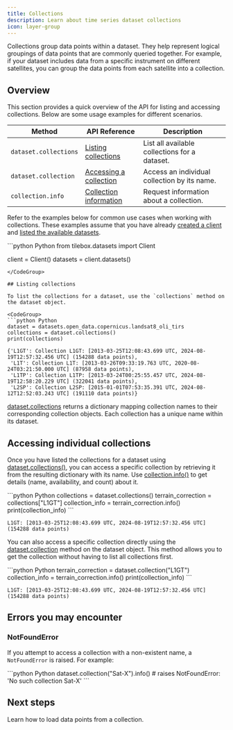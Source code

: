 ```yaml
---
title: Collections
description: Learn about time series dataset collections
icon: layer-group
---
```


Collections group data points within a dataset. They help represent logical groupings of data points that are commonly queried together. For example, if your dataset includes data from a specific instrument on different satellites, you can group the data points from each satellite into a collection.

## Overview

This section provides a quick overview of the API for listing and accessing collections. Below are some usage examples for different scenarios.

| Method                | API Reference                                                                   | Description                                   |
| --------------------- | ------------------------------------------------------------------------------- | --------------------------------------------- |
| `dataset.collections` | [Listing collections](/api-reference/tilebox.datasets/Dataset.collections)      | List all available collections for a dataset. |
| `dataset.collection`  | [Accessing a collection](/api-reference/tilebox.datasets/Dataset.collection)    | Access an individual collection by its name.  |
| `collection.info`     | [Collection information](/api-reference/tilebox.datasets/Collection.info)       | Request information about a collection.       |

Refer to the examples below for common use cases when working with collections. These examples assume that you have already [created a client](/datasets/introduction#creating-a-datasets-client) and [listed the available datasets](/api-reference/tilebox.datasets/Client.datasets).

<CodeGroup>
```python Python
from tilebox.datasets import Client

client = Client()
datasets = client.datasets()
```
</CodeGroup>

## Listing collections

To list the collections for a dataset, use the `collections` method on the dataset object.

<CodeGroup>
```python Python
dataset = datasets.open_data.copernicus.landsat8_oli_tirs
collections = dataset.collections()
print(collections)
```
</CodeGroup>

```plaintext Output
{'L1GT': Collection L1GT: [2013-03-25T12:08:43.699 UTC, 2024-08-19T12:57:32.456 UTC] (154288 data points),
 'L1T': Collection L1T: [2013-03-26T09:33:19.763 UTC, 2020-08-24T03:21:50.000 UTC] (87958 data points),
 'L1TP': Collection L1TP: [2013-03-24T00:25:55.457 UTC, 2024-08-19T12:58:20.229 UTC] (322041 data points),
 'L2SP': Collection L2SP: [2015-01-01T07:53:35.391 UTC, 2024-08-12T12:52:03.243 UTC] (191110 data points)}
```

[dataset.collections](/api-reference/tilebox.datasets/Dataset.collections) returns a dictionary mapping collection names to their corresponding collection objects. Each collection has a unique name within its dataset.

## Accessing individual collections

Once you have listed the collections for a dataset using [dataset.collections()](/api-reference/tilebox.datasets/Dataset.collections), you can access a specific collection by retrieving it from the resulting dictionary with its name. Use [collection.info()](/api-reference/tilebox.datasets/Collection.info) to get details (name, availability, and count) about it.

<CodeGroup>  
```python Python
collections = dataset.collections()
terrain_correction = collections["L1GT"]
collection_info = terrain_correction.info()
print(collection_info)
```
</CodeGroup>

```plaintext Output
L1GT: [2013-03-25T12:08:43.699 UTC, 2024-08-19T12:57:32.456 UTC] (154288 data points)
```

You can also access a specific collection directly using the [dataset.collection](/api-reference/tilebox.datasets/Dataset.collection) method on the dataset object. This method allows you to get the collection without having to list all collections first.

<CodeGroup>
```python Python
terrain_correction = dataset.collection("L1GT")
collection_info = terrain_correction.info()
print(collection_info)
```
</CodeGroup>

```plaintext Output
L1GT: [2013-03-25T12:08:43.699 UTC, 2024-08-19T12:57:32.456 UTC] (154288 data points)
```

## Errors you may encounter

### NotFoundError

If you attempt to access a collection with a non-existent name, a `NotFoundError` is raised. For example:

<CodeGroup>
```python Python
dataset.collection("Sat-X").info() # raises NotFoundError: 'No such collection Sat-X'
```
</CodeGroup>

## Next steps

<CardGroup cols={2}>
  <Card title="Loading Data" icon="download" href="/datasets/loading-data" horizontal>
    Learn how to load data points from a collection.
  </Card>
</CardGroup>
